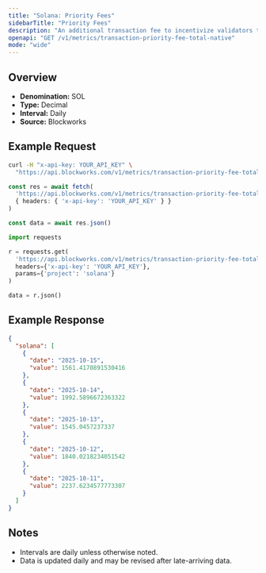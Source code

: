 ```yaml
---
title: "Solana: Priority Fees"
sidebarTitle: "Priority Fees"
description: "An additional transaction fee to incentivize validators to prioritize and execute transactions."
openapi: "GET /v1/metrics/transaction-priority-fee-total-native"
mode: "wide"
---
```


## Overview

- **Denomination:** SOL
- **Type:** Decimal
- **Interval:** Daily
- **Source:** Blockworks

## Example Request

<CodeGroup>

```bash cURL
curl -H "x-api-key: YOUR_API_KEY" \
  "https://api.blockworks.com/v1/metrics/transaction-priority-fee-total-native?project=solana"
```

```typescript TypeScript
const res = await fetch(
  'https://api.blockworks.com/v1/metrics/transaction-priority-fee-total-native?project=solana',
  { headers: { 'x-api-key': 'YOUR_API_KEY' } }
)

const data = await res.json()
```

```python Python
import requests

r = requests.get(
  'https://api.blockworks.com/v1/metrics/transaction-priority-fee-total-native',
  headers={'x-api-key': 'YOUR_API_KEY'},
  params={'project': 'solana'}
)

data = r.json()
```

</CodeGroup>

## Example Response

```json
{
  "solana": [
    {
      "date": "2025-10-15",
      "value": 1561.4170891530416
    },
    {
      "date": "2025-10-14",
      "value": 1992.5896672363322
    },
    {
      "date": "2025-10-13",
      "value": 1545.0457237337
    },
    {
      "date": "2025-10-12",
      "value": 1840.0218234051542
    },
    {
      "date": "2025-10-11",
      "value": 2237.6234577773307
    }
  ]
}
```

## Notes
- Intervals are daily unless otherwise noted.
- Data is updated daily and may be revised after late-arriving data.
